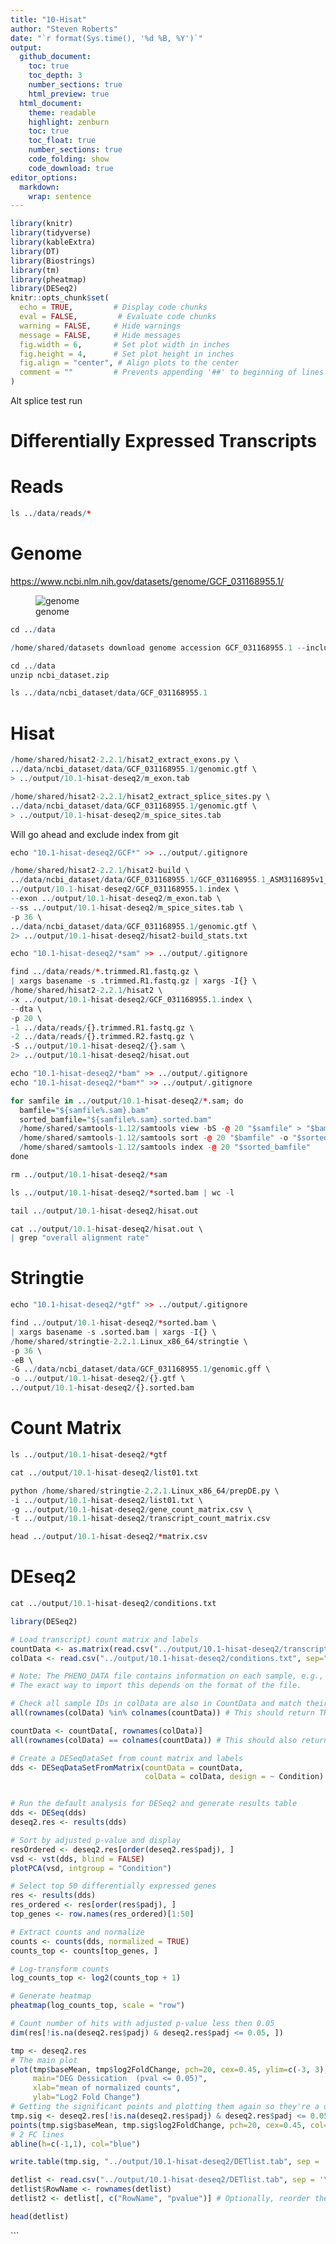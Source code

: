 ```yaml
---
title: "10-Hisat"
author: "Steven Roberts"
date: "`r format(Sys.time(), '%d %B, %Y')`"  
output: 
  github_document:
    toc: true
    toc_depth: 3
    number_sections: true
    html_preview: true
  html_document:
    theme: readable
    highlight: zenburn
    toc: true
    toc_float: true
    number_sections: true
    code_folding: show
    code_download: true
editor_options: 
  markdown: 
    wrap: sentence
---
```


```r
library(knitr)
library(tidyverse)
library(kableExtra)
library(DT)
library(Biostrings)
library(tm)
library(pheatmap)
library(DESeq2)
knitr::opts_chunk$set(
  echo = TRUE,         # Display code chunks
  eval = FALSE,         # Evaluate code chunks
  warning = FALSE,     # Hide warnings
  message = FALSE,     # Hide messages
  fig.width = 6,       # Set plot width in inches
  fig.height = 4,      # Set plot height in inches
  fig.align = "center", # Align plots to the center
  comment = ""         # Prevents appending '##' to beginning of lines in code output
)
```

Alt splice test run

# Differentially Expressed Transcripts

# Reads

```r
ls ../data/reads/*
```



# Genome

<https://www.ncbi.nlm.nih.gov/datasets/genome/GCF_031168955.1/>

![genome](http://gannet.fish.washington.edu/seashell/snaps/Monosnap_Gadus_macrocephalus_genome_assembly_ASM3116895v1_-_NCBI_-_NLM_2024-05-15_09-20-59.png)

```r
cd ../data

/home/shared/datasets download genome accession GCF_031168955.1 --include gff3,gtf,rna,cds,protein,genome,seq-report
```

```r
cd ../data 
unzip ncbi_dataset.zip
```

```r
ls ../data/ncbi_dataset/data/GCF_031168955.1

```

# Hisat

```r
/home/shared/hisat2-2.2.1/hisat2_extract_exons.py \
../data/ncbi_dataset/data/GCF_031168955.1/genomic.gtf \
> ../output/10.1-hisat-deseq2/m_exon.tab
```

```r
/home/shared/hisat2-2.2.1/hisat2_extract_splice_sites.py \
../data/ncbi_dataset/data/GCF_031168955.1/genomic.gtf \
> ../output/10.1-hisat-deseq2/m_spice_sites.tab
```

Will go ahead and exclude index from git

```r
echo "10.1-hisat-deseq2/GCF*" >> ../output/.gitignore
```

```r
/home/shared/hisat2-2.2.1/hisat2-build \
../data/ncbi_dataset/data/GCF_031168955.1/GCF_031168955.1_ASM3116895v1_genomic.fna \
../output/10.1-hisat-deseq2/GCF_031168955.1.index \
--exon ../output/10.1-hisat-deseq2/m_exon.tab \
--ss ../output/10.1-hisat-deseq2/m_spice_sites.tab \
-p 36 \
../data/ncbi_dataset/data/GCF_031168955.1/genomic.gtf \
2> ../output/10.1-hisat-deseq2/hisat2-build_stats.txt
```

```r
echo "10.1-hisat-deseq2/*sam" >> ../output/.gitignore
```

```r
find ../data/reads/*.trimmed.R1.fastq.gz \
| xargs basename -s .trimmed.R1.fastq.gz | xargs -I{} \
/home/shared/hisat2-2.2.1/hisat2 \
-x ../output/10.1-hisat-deseq2/GCF_031168955.1.index \
--dta \
-p 20 \
-1 ../data/reads/{}.trimmed.R1.fastq.gz \
-2 ../data/reads/{}.trimmed.R2.fastq.gz \
-S ../output/10.1-hisat-deseq2/{}.sam \
2> ../output/10.1-hisat-deseq2/hisat.out
```

```r
echo "10.1-hisat-deseq2/*bam" >> ../output/.gitignore
echo "10.1-hisat-deseq2/*bam*" >> ../output/.gitignore
```

```r
for samfile in ../output/10.1-hisat-deseq2/*.sam; do
  bamfile="${samfile%.sam}.bam"
  sorted_bamfile="${samfile%.sam}.sorted.bam"
  /home/shared/samtools-1.12/samtools view -bS -@ 20 "$samfile" > "$bamfile"
  /home/shared/samtools-1.12/samtools sort -@ 20 "$bamfile" -o "$sorted_bamfile"
  /home/shared/samtools-1.12/samtools index -@ 20 "$sorted_bamfile"
done
```

```r
rm ../output/10.1-hisat-deseq2/*sam
```


```r
ls ../output/10.1-hisat-deseq2/*sorted.bam | wc -l
```

```r
tail ../output/10.1-hisat-deseq2/hisat.out
```

```r
cat ../output/10.1-hisat-deseq2/hisat.out \
| grep "overall alignment rate"
```

# Stringtie

```r
echo "10.1-hisat-deseq2/*gtf" >> ../output/.gitignore
```

```r
find ../output/10.1-hisat-deseq2/*sorted.bam \
| xargs basename -s .sorted.bam | xargs -I{} \
/home/shared/stringtie-2.2.1.Linux_x86_64/stringtie \
-p 36 \
-eB \
-G ../data/ncbi_dataset/data/GCF_031168955.1/genomic.gff \
-o ../output/10.1-hisat-deseq2/{}.gtf \
../output/10.1-hisat-deseq2/{}.sorted.bam
```


# Count Matrix



```r
ls ../output/10.1-hisat-deseq2/*gtf
```



```r
cat ../output/10.1-hisat-deseq2/list01.txt
```


```r
python /home/shared/stringtie-2.2.1.Linux_x86_64/prepDE.py \
-i ../output/10.1-hisat-deseq2/list01.txt \
-g ../output/10.1-hisat-deseq2/gene_count_matrix.csv \
-t ../output/10.1-hisat-deseq2/transcript_count_matrix.csv
```

```r
head ../output/10.1-hisat-deseq2/*matrix.csv
```

# DEseq2



```r
cat ../output/10.1-hisat-deseq2/conditions.txt
```



```r
library(DESeq2)
```


```r
# Load transcript) count matrix and labels
countData <- as.matrix(read.csv("../output/10.1-hisat-deseq2/transcript_count_matrix.csv", row.names="transcript_id"))
colData <- read.csv("../output/10.1-hisat-deseq2/conditions.txt", sep="\t", row.names = 1)

# Note: The PHENO_DATA file contains information on each sample, e.g., sex or population.
# The exact way to import this depends on the format of the file.

# Check all sample IDs in colData are also in CountData and match their orders
all(rownames(colData) %in% colnames(countData)) # This should return TRUE
```


```r
countData <- countData[, rownames(colData)]
all(rownames(colData) == colnames(countData)) # This should also return TRUE

# Create a DESeqDataSet from count matrix and labels
dds <- DESeqDataSetFromMatrix(countData = countData,
                              colData = colData, design = ~ Condition)


# Run the default analysis for DESeq2 and generate results table
dds <- DESeq(dds)
deseq2.res <- results(dds)

# Sort by adjusted p-value and display
resOrdered <- deseq2.res[order(deseq2.res$padj), ]
vsd <- vst(dds, blind = FALSE)
plotPCA(vsd, intgroup = "Condition")
```




```r
# Select top 50 differentially expressed genes
res <- results(dds)
res_ordered <- res[order(res$padj), ]
top_genes <- row.names(res_ordered)[1:50]

# Extract counts and normalize
counts <- counts(dds, normalized = TRUE)
counts_top <- counts[top_genes, ]

# Log-transform counts
log_counts_top <- log2(counts_top + 1)

# Generate heatmap
pheatmap(log_counts_top, scale = "row")
```

```r
# Count number of hits with adjusted p-value less then 0.05
dim(res[!is.na(deseq2.res$padj) & deseq2.res$padj <= 0.05, ])
```

```r
tmp <- deseq2.res
# The main plot
plot(tmp$baseMean, tmp$log2FoldChange, pch=20, cex=0.45, ylim=c(-3, 3), log="x", col="darkgray",
     main="DEG Dessication  (pval <= 0.05)",
     xlab="mean of normalized counts",
     ylab="Log2 Fold Change")
# Getting the significant points and plotting them again so they're a different color
tmp.sig <- deseq2.res[!is.na(deseq2.res$padj) & deseq2.res$padj <= 0.05, ]
points(tmp.sig$baseMean, tmp.sig$log2FoldChange, pch=20, cex=0.45, col="red")
# 2 FC lines
abline(h=c(-1,1), col="blue")
```


```r
write.table(tmp.sig, "../output/10.1-hisat-deseq2/DETlist.tab", sep = '\t', row.names = T)
```

```r
detlist <- read.csv("../output/10.1-hisat-deseq2/DETlist.tab", sep = '\t', header = TRUE)
detlist$RowName <- rownames(detlist)
detlist2 <- detlist[, c("RowName", "pvalue")] # Optionally, reorder the columns
```

```r
head(detlist)
```
```




